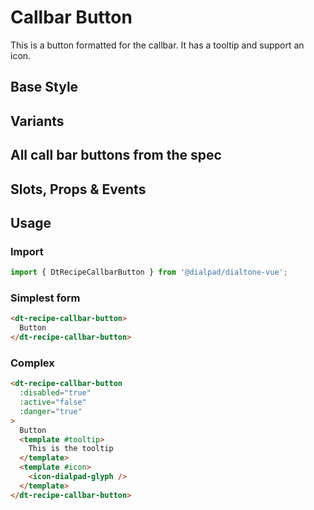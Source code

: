 

<Meta of={CallbarButtonStories}/>

# Callbar Button

<Subtitle>
  This is a button formatted for the callbar. It has a tooltip and support an icon.
</Subtitle>

## Base Style

<Canvas>
  <Story of={CallbarButtonStories.Default} />
</Canvas>

## Variants

<Canvas>
  <Story of={CallbarButtonStories.Variants} />
</Canvas>

## All call bar buttons from the spec

<Canvas>
  <Story of={CallbarButtonStories.Callbar} />
</Canvas>

## Slots, Props & Events

<Controls />

## Usage

### Import

```jsx
import { DtRecipeCallbarButton } from '@dialpad/dialtone-vue';
```

### Simplest form

```html
<dt-recipe-callbar-button>
  Button
</dt-recipe-callbar-button>
```

### Complex

```html
<dt-recipe-callbar-button
  :disabled="true"
  :active="false"
  :danger="true"
>
  Button
  <template #tooltip>
    This is the tooltip
  </template>
  <template #icon>
    <icon-dialpad-glyph />
  </template>
</dt-recipe-callbar-button>
```
